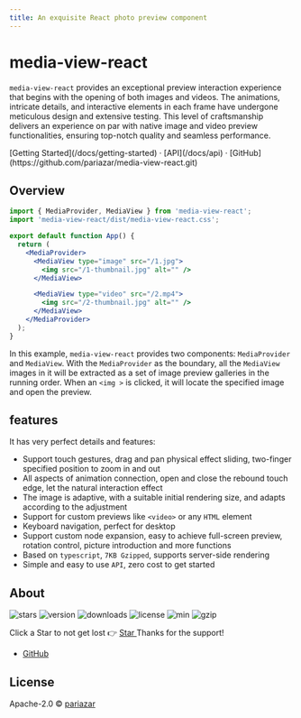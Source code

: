 ```yaml
---
title: An exquisite React photo preview component
---
```




<h1 className="text-center font-bold md:text-5xl mt-8">media-view-react</h1>

<Bleed>
  <Features />
</Bleed>

`media-view-react` provides an exceptional preview interaction experience that begins with the opening of both images and videos. The animations, intricate details, and interactive elements in each frame have undergone meticulous design and extensive testing. This level of craftsmanship delivers an experience on par with native image and video preview functionalities, ensuring top-notch quality and seamless performance.

<div className="mt-16 mb-20 text-center">
  [Getting Started](/docs/getting-started) · [API](/docs/api) ·
  [GitHub](https://github.com/pariazar/media-view-react.git)
</div>

<Index />

## Overview

```jsx
import { MediaProvider, MediaView } from 'media-view-react';
import 'media-view-react/dist/media-view-react.css';

export default function App() {
  return (
    <MediaProvider>
      <MediaView type="image" src="/1.jpg">
        <img src="/1-thumbnail.jpg" alt="" />
      </MediaView>

      <MediaView type="video" src="/2.mp4">
        <img src="/2-thumbnail.jpg" alt="" />
      </MediaView>
    </MediaProvider>
  );
}
```

In this example, `media-view-react` provides two components: `MediaProvider` and `MediaView`. With the `MediaProvider` as the boundary, all the `MediaView` images in it will be extracted as a set of image preview galleries in the running order. When an `<img >` is clicked, it will locate the specified image and open the preview.

## features

It has very perfect details and features:

- Support touch gestures, drag and pan physical effect sliding, two-finger specified position to zoom in and out
- All aspects of animation connection, open and close the rebound touch edge, let the natural interaction effect
- The image is adaptive, with a suitable initial rendering size, and adapts according to the adjustment
- Support for custom previews like `<video>` or any `HTML` element
- Keyboard navigation, perfect for desktop
- Support custom node expansion, easy to achieve full-screen preview, rotation control, picture introduction and more functions
- Based on `typescript`, `7KB Gzipped`, supports server-side rendering
- Simple and easy to use `API`, zero cost to get started

## About

<p className="flex flex-wrap">
  <img alt="stars" src="https://badgen.net/github/stars/pariazar/media-view-react" className="mr-2 mb-2" />
  <img alt="version" src="https://img.shields.io/npm/v/media-view-react.svg?style=flat-square" className="mr-2 mb-2" />
  <img
    alt="downloads"
    src="http://img.shields.io/npm/dm/media-view-react.svg?style=flat-square"
    className="mr-2 mb-2"
  />
  <img alt="license" src="https://badgen.net/npm/license/media-view-react" className="mr-2 mb-2" />
  <img alt="min" src="https://badgen.net/bundlephobia/min/media-view-react?label=minified" className="mr-2 mb-2" />
  <img alt="gzip" src="https://badgen.net/bundlephobia/minzip/media-view-react?label=gzip" className="mr-2 mb-2" />
</p>

<Callout emoji="😄">
  <span>Click a Star to not get lost 👉 </span>
  <a className="inline-block" href="https://github.com/pariazar/media-view-react" target="_blank">
    Star
  </a>
  <span> Thanks for the support!</span>
</Callout>

- [GitHub](https://github.com/pariazar)

## License

Apache-2.0 © [pariazar](https://github.com/pariazar)
